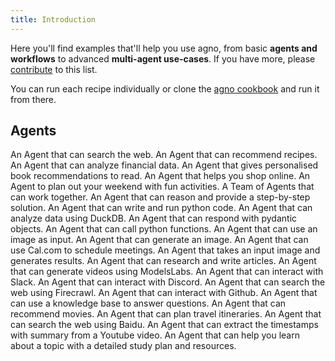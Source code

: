 ```yaml
---
title: Introduction
---
```


Here you'll find examples that'll help you use agno, from basic **agents and workflows** to advanced **multi-agent use-cases**.
If you have more, please [contribute](https://github.com/phidatahq/agno-docs) to this list.

You can run each recipe individually or clone the [agno cookbook](https://github.com/phidatahq/agno/tree/main/cookbook) and run it from there.

## Agents

<CardGroup cols={3}>
  <Card title="Web Search" icon="globe" iconType="duotone" href="/examples/agents/web-search">
    An Agent that can search the web.
  </Card>
  <Card title="Recipe Creator Agent" icon="chart-line" iconType="duotone" href="/examples/agents/recipe-creator-agent">
    An Agent that can recommend recipes.
  </Card>
  <Card title="Finance Agent" icon="chart-line" iconType="duotone" href="/examples/agents/finance-agent">
    An Agent that can analyze financial data.
  </Card>
  <Card title="Books Recommendation Agent" icon="chart-line" iconType="duotone" href="/examples/agents/books-recommendation-agent">
    An Agent that gives personalised book recommendations to read.
  </Card>
  <Card title="Shopping Agent" icon="chart-line" iconType="duotone" href="/examples/agents/shopping-partner-agent">
    An Agent that helps you shop online.
  </Card>
  <Card title="Weekend Planner Agent" icon="chart-line" iconType="duotone" href="/examples/agents/timeout-agent">
    An Agent to plan out your weekend with fun activities.
  </Card>
  <Card title="Agent Team" icon="users" iconType="duotone" href="/examples/agents/agent-team">
    A Team of Agents that can work together.
  </Card>
  <Card title="Reasoning Agent" icon="brain" iconType="duotone" href="/examples/agents/reasoning-agent">
    An Agent that can reason and provide a step-by-step solution.
  </Card>
  <Card title="Python Agent" icon="python" iconType="duotone" href="/examples/agents/python-agent">
    An Agent that can write and run python code.
  </Card>
  <Card title="Data Analyst" icon="chart-line" iconType="duotone" href="/examples/agents/data-analyst">
    An Agent that can analyze data using DuckDB.
  </Card>
  <Card title="Structured Output" icon="code" iconType="duotone" href="/examples/agents/structured-output">
    An Agent that can respond with pydantic objects.
  </Card>
  <Card title="Python Function Agent" icon="code" iconType="duotone" href="/examples/agents/python-function-as-tool">
    An Agent that can call python functions.
  </Card>
  <Card title="Image Agent" icon="eye" iconType="duotone" href="/examples/agents/image-agent">
    An Agent that can use an image as input.
  </Card>
  <Card title="Generate Image Agent" icon="eye" iconType="duotone" href="/examples/agents/generate-image-agent">
    An Agent that can generate an image.
  </Card>
  <Card title="Cal.com Agent" icon="calendar" iconType="duotone" href="/examples/agents/calcom-agent">
    An Agent that can use Cal.com to schedule meetings.
  </Card>
  <Card title="Image to Text Agent" icon="eye" iconType="duotone" href="/examples/agents/image-to-text">
    An Agent that takes an input image and generates results.
  </Card>
  <Card title="Research Agent" icon="book" iconType="duotone" href="/examples/agents/research-agent">
    An Agent that can research and write articles.
  </Card>
  <Card title="ModelsLabs Agent" icon="video" iconType="duotone" href="/examples/agents/models-labs-agent">
    An Agent that can generate videos using ModelsLabs.
  </Card>
  <Card title="Slack Agent" icon="slack" iconType="duotone" href="/examples/agents/slack-agent">
    An Agent that can interact with Slack.
  </Card>
  <Card title="Discord Agent" icon="discord" iconType="duotone" href="/examples/agents/discord-agent">
    An Agent that can interact with Discord.
  </Card>
  <Card title="Firecrawl Agent" icon="code" iconType="duotone" href="/examples/agents/firecrawl-agent">
    An Agent that can search the web using Firecrawl.
  </Card>
  <Card title="Github Agent" icon="github" iconType="duotone" href="/examples/agents/github-agent">
    An Agent that can interact with Github.
  </Card>
  <Card title="RAG Agent" icon="brain" iconType="duotone" href="/examples/agents/rag-agent">
    An Agent that can use a knowledge base to answer questions.
  </Card>
  <Card title="Popcorn Pal Agent" icon="video" iconType="duotone" href="/examples/agents/popcorn-pal-agent">
    An Agent that can recommend movies.
  </Card>
  <Card title="Globe Hopper Agent" icon="globe" iconType="duotone" href="/examples/agents/globe-hopper-agent">
    An Agent that can plan travel itineraries.
  </Card>
  <Card title="Baidu Search Agent" icon="magnifying-glass" iconType="duotone" href="/examples/agents/baidu-search-agent">
    An Agent that can search the web using Baidu.
  </Card>
  <Card title="Youtube Timestamp Agent" icon="youtube" iconType="duotone" href="/examples/agents/youtube-timestamp-agent">
    An Agent that can extract the timestamps with summary from a Youtube video.
  </Card>
  <Card title="Study Scout Agent" icon="book" iconType="duotone" href="/examples/agents/study-scout-agent">
    An Agent that can help you learn about a topic with a detailed study plan and resources.
  </Card>
</CardGroup>
